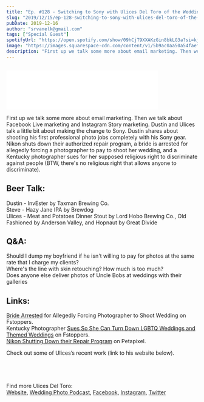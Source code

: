```yaml
---
title: "Ep. #128 - Switching to Sony with Ulices Del Toro of the Wedding Photo Podcast"
slug: "2019/12/15/ep-128-switching-to-sony-with-ulices-del-toro-of-the-wedding-photo-podcast"
pubDate: 2019-12-16
author: "srvanelk@gmail.com"
tags: ["Special Guest"]
spotifyUrl: "https://open.spotify.com/show/09hCjT9XXAKzGin8bkLG3a?si=kjRZvQ1JTb6Ov3HVzSSlWA"
image: "https://images.squarespace-cdn.com/content/v1/5b9ac0aa50a54faef024c950/1576459320423-2RW9HK9MT2BE7FZU8AQZ/IMG_5527_SQUARE.jpg?format=original"
description: "First up we talk some more about email marketing. Then we talk about Facebook Live marketing and Instagram Story marketing. Dustin and Ulices talk a little bit about making the change to Sony. Dustin shares about shooting his first professional photo jobs completely with his Sony gear. Nikon shuts down their authorized repair program, a bride is arrested for allegedly forcing a photographer to pay to shoot her wedding, and a Kentucky photographer sues for her supposed religious right to discriminate against people (BTW, there's no religious right that allows anyone to discriminate)."
---
```


<figure>
  <img src="https://images.squarespace-cdn.com/content/v1/5b9ac0aa50a54faef024c950/1576459320423-2RW9HK9MT2BE7FZU8AQZ/IMG_5527_SQUARE.jpg?format=original" alt="" />
</figure>
<iframe class="embedly-embed" src="//cdn.embedly.com/widgets/media.html?src=https%3A%2F%2Fanchor.fm%2Fweddingphotohangover%2Fembed%2Fepisodes%2FEp--128---Switching-to-Sony-with-Ulices-Del-Toro-of-the-Wedding-Photo-Podcast-e9hrdc&url=https%3A%2F%2Fanchor.fm%2Fweddingphotohangover%2Fepisodes%2FEp--128---Switching-to-Sony-with-Ulices-Del-Toro-of-the-Wedding-Photo-Podcast-e9hrdc&image=https%3A%2F%2Fd3t3ozftmdmh3i.cloudfront.net%2Fproduction%2Fpodcast_uploaded_episode400%2F805714%2F805714-1576457457360-5bceabd24bd4.jpg&key=61d05c9d54e8455ea7a9677c366be814&type=text%2Fhtml&schema=anchor&wmode=opaque" width="400" height="102" scrolling="no" frameborder="0" allow="autoplay; fullscreen" allowfullscreen="true"></iframe>

First up we talk some more about email marketing. Then we talk about Facebook Live marketing and Instagram Story marketing. Dustin and Ulices talk a little bit about making the change to Sony. Dustin shares about shooting his first professional photo jobs completely with his Sony gear. Nikon shuts down their authorized repair program, a bride is arrested for allegedly forcing a photographer to pay to shoot her wedding, and a Kentucky photographer sues for her supposed religious right to discriminate against people (BTW, there's no religious right that allows anyone to discriminate).

## Beer Talk:  
Dustin - InvEster by Taxman Brewing Co.  
Steve - Hazy Jane IPA by Brewdog  
Ulices - Meat and Potatoes Dinner Stout by Lord Hobo Brewing Co., Old Fashioned by Anderson Valley, and Hopnaut by Great Divide

## Q&A:  
Should I dump my boyfriend if he isn't willing to pay for photos at the same rate that I charge my clients?  
Where's the line with skin retouching? How much is too much?  
Does anyone else deliver photos of Uncle Bobs at weddings with their galleries

## Links:  
[Bride Arrested](https://fstoppers.com/wedding/bride-arrested-allegedly-forcing-photographer-pay-privilege-shooting-her-wedding-434343) for Allegedly Forcing Photographer to Shoot Wedding on Fstoppers.  
Kentucky Photographer [Sues So She Can Turn Down LGBTQ Weddings and Themed Weddings](https://fstoppers.com/originals/kentucky-photographer-sues-her-religious-right-discriminate-against-lgbtq-430968) on Fstoppers.  
[Nikon Shutting Down their Repair Program](https://petapixel.com/2019/12/10/nikon-is-shutting-down-its-authorized-repair-program-in-march-2020/) on Petapixel.

Check out some of Ulices’s recent work (link to his website below).

<figure>
  <img src="https://images.squarespace-cdn.com/content/v1/5b9ac0aa50a54faef024c950/1576459480567-R4I83XPVWX5LI1OP84RH/IMG_5529.jpeg?format=original" alt="" />
</figure>
<figure>
  <img src="https://images.squarespace-cdn.com/content/v1/5b9ac0aa50a54faef024c950/1576459480325-547Y525NCJQRQCWXQED0/IMG_5530.jpeg?format=original" alt="" />
</figure>
<figure>
  <img src="https://images.squarespace-cdn.com/content/v1/5b9ac0aa50a54faef024c950/1576459485161-3VPFAS9REZEL8YIOB432/IMG_5531.jpeg?format=original" alt="" />
</figure>
<figure>
  <img src="https://images.squarespace-cdn.com/content/v1/5b9ac0aa50a54faef024c950/1576459487095-1NJM16J4NINO97FXXPU3/IMG_5532.jpeg?format=original" alt="" />
</figure>

Find more Ulices Del Toro:  
[Website](http://www.deltorophoto.com/), [Wedding Photo Podcast](http://www.deltorophoto.com/podcast), [Facebook](https://www.facebook.com/deltorophotopage/), [Instagram](https://www.instagram.com/deltorophoto/), [Twitter](https://twitter.com/deltorophoto)

